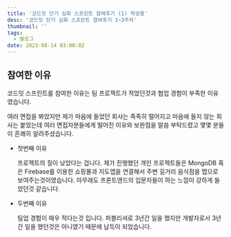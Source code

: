 ```yaml
---
title: '코드잇 단기 심화 스프린트 참여후기 (1) 작성중'
desc: '코드잇 단기 심화 스프린트 참여후기 1~3주차'
thumbnail: ''
tags:
  - 블로그
date: 2023-08-14 03:08:02
---
```


## 참여한 이유
코드잇 스프린트를 참여한 이유는 팀 프로젝트가 적었던것과 협업 경험이 부족한 이유 였습니다.

여러 면접을 봐았지만 제가 마음에 들었던 회사는 족족히 떨어지고 마음에 들지 않는 회사는 붙었는데
여러 면접자분들에게 떨어진 이유와 보완점을 말씀 부탁드렸고 몇몇 분들이 흔쾌히 알려주셨습니다.

- 첫번째 이유

  프로젝트의 질이 낮았다는 겁니다.
  제가 진행했던 개인 프로젝트들은 MongoDB 혹은 Firebase를 이용한 쇼핑몰과 지도앱을 연결해서 주변 길거리 음식점을 맵으로 보여주는것이였습니다.
  아무래도 프론트엔드의 입문자들이 하는 느낌이 강하게 들었던것 같습니다.
- 두번째 이유

  팀업 경험이 매우 적다는것 입니다. 퍼블리셔로 3년간 일을 했지만 개발자로서 3년간 일을 했던것은 아니였기 때문에 납득이 되었습니다.
